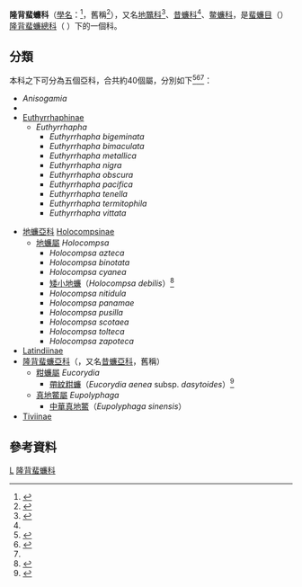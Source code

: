 {{Automatic Taxobox
| taxon = Corydiidae
| image = Блестящий таракан-черепашка.jpg
| image_caption = 在[[圣彼得堡动物博物馆|圣彼得堡动物博物馆]]中的''Polyphaga pellucida''
| authority = 
| subdivision_ranks = 亞科
| subdivision = [[#分類|見內文]]
|synonyms = Polyphagidae
}}
'''隆背蜚蠊科'''（[[學名|學名]]：{{lang|la|'''Corydiidae'''}}<ref name=zootaxa_3148>{{cite journal |last1=Beccaloni |first1=G. W. |last2=Eggleton |first2=P.  |title=Order Blattodea <small>Brunner von Wattenwyl, 1882</small> |editor1-last=Zhang |editor1-first=Z.-Q. |chapter=Animal biodiversity: An outline of higher-level classification and survey of taxonomic richness 
|journal={{zootaxa|2011|3148|199|200|PDF}} }}</ref>，舊稱{{lang|la|'''Polyphagidae'''}}<ref name=gaga>{{cite web |url=http://gaga.biodiv.tw/new23/cp03_71.htm |title=蟑螂圖鑑 |date=2014-09-19 |accessdate=2014-10-13 |language=zh-hant |archive-date=2018-10-02 |archive-url=https://web.archive.org/web/20181002060804/http://gaga.biodiv.tw/new23/cp03_71.htm |dead-url=no }}</ref>），又名[[地鼈科|地鼈科]]<ref>{{cite web |url=http://tc.wangchao.net.cn/baike/detail_1280166.html |title=犀牛蟑螂 |date=2010-04-22 |accessdate=2014-10-13 |language=zh-hant }}</ref>、[[昔蠊科|昔蠊科]]<ref name=gaga />、[[鳖蠊科|鳖蠊科]]，是[[蜚蠊目|蜚蠊目]]（{{lang|la|'''Blattodea'''}}）[[隆背蜚蠊總科|隆背蜚蠊總科]]（ {{lang|la|Corydioidea}}）下的一個科。

==分類==
本科之下可分為五個亞科，合共約40個屬，分別如下<ref>{{cite web |url=http://blattodea.speciesfile.org/Common/basic/Taxa.aspx?TaxonNameID=26 |title=synonym Polyphagidae <small>Saussure, 1864</small> |work=Cockroach Species File |language=en |accessdate=2014-10-13 |archive-date=2009-07-01 |archive-url=https://web.archive.org/web/20090701070033/http://blattodea.speciesfile.org/Common/basic/Taxa.aspx?TaxonNameID=26 |dead-url=no }}</ref><ref>{{cite web |url=http://cockroach.speciesfile.org/Common/basic/Taxa.aspx?TaxonNameID=1177778 |title=family Corydiidae <small>Saussure, 1864</small> |work=Cockroach Species File|language=en }}</ref><ref name=gaga />：
*''Anisogamia''
*
*[[Euthyrrhaphinae|Euthyrrhaphinae]]
** ''Euthyrrhapha''
*** ''Euthyrrhapha bigeminata ''
*** ''Euthyrrhapha bimaculata''
*** ''Euthyrrhapha metallica''
*** ''Euthyrrhapha nigra''
*** ''Euthyrrhapha obscura''
*** ''Euthyrrhapha pacifica''
*** ''Euthyrrhapha tenella''
*** ''Euthyrrhapha termitophila''
*** ''Euthyrrhapha vittata''

*[[地蠊亞科|地蠊亞科]] [[Holocompsinae|Holocompsinae]]
** [[地蠊屬|地蠊屬]] ''Holocompsa''
*** ''Holocompsa azteca''
*** ''Holocompsa binotata''
*** ''Holocompsa cyanea''
***[[矮小地蠊|矮小地蠊]]（''Holocompsa debilis''）<ref>{{TaiBNET |id=330154 |zh=矮小地蠊 |binomial=''Holocompsa debilis'' <small>Walker, 1868</small> }}</ref>
*** ''Holocompsa nitidula''
*** ''Holocompsa panamae''
*** ''Holocompsa pusilla''
*** ''Holocompsa scotaea''
*** ''Holocompsa tolteca''
*** ''Holocompsa zapoteca''
*[[Latindiinae|Latindiinae]]
*[[隆背蜚蠊亞科|隆背蜚蠊亞科]]（{{lang|la|Corydiinae}}，又名[[昔蠊亞科|昔蠊亞科]]，舊稱{{lang|la|Polyphaginae}}）
** [[粓蠊屬|粓蠊屬]] ''Eucorydia''
***[[帶紋粓蠊|帶紋粓蠊]]（''Eucorydia aenea'' subsp. ''dasytoides''）<ref>{{TaiBNET |id=330153 |zh=台灣家蠊 |binomial='' Eucorydia aenea'' subsp. ''dasytoides'' <small>(Walker, 1868)</small> }}</ref>
** [[真地鱉屬|真地鱉屬]] ''Eupolyphaga''
***[[中華真地鱉|中華真地鱉]]（''Eupolyphaga sinensis''）
*[[Tiviinae|Tiviinae]]

==參考資料==
{{reflist}}
{{Blattodea}}
{{taxonbar}}
[[Category:_蜚蠊目|L]]
[[Category:隆背蜚蠊科|]]